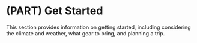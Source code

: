 # (PART) Get Started {-}

This section provides information on getting started, including considering the climate and weather, what gear to bring, and planning a trip. 